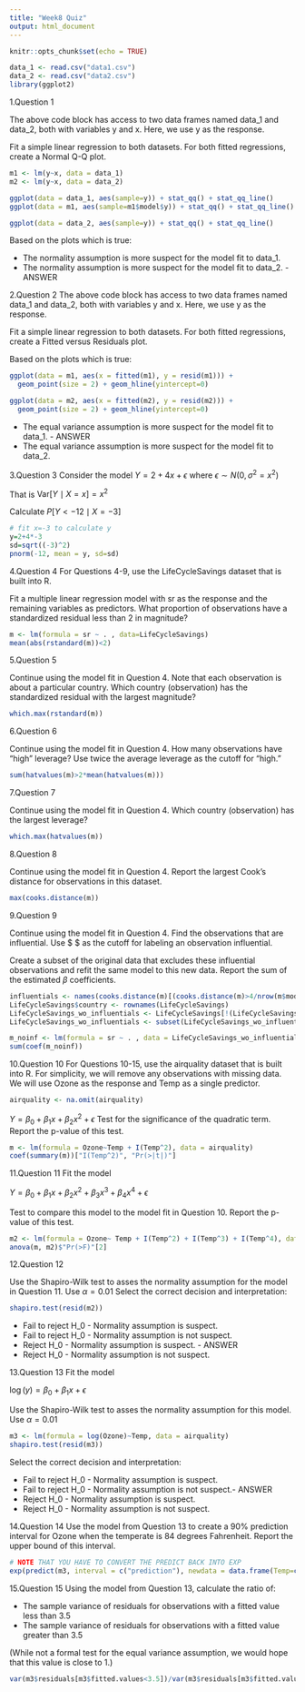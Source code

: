 ```yaml
---
title: "Week8 Quiz"
output: html_document
---
```


```r
knitr::opts_chunk$set(echo = TRUE)
```
```r
data_1 <- read.csv("data1.csv")
data_2 <- read.csv("data2.csv")
library(ggplot2)
```

1.Question 1

The above code block has access to two data frames named data_1 and data_2, both with variables y and x. Here, we use y as the response.

Fit a simple linear regression to both datasets. For both fitted regressions, create a Normal Q-Q plot.


```r
m1 <- lm(y~x, data = data_1)
m2 <- lm(y~x, data = data_2)

```
```r
ggplot(data = data_1, aes(sample=y)) + stat_qq() + stat_qq_line()
ggplot(data = m1, aes(sample=m1$model$y)) + stat_qq() + stat_qq_line()
```

```r
ggplot(data = data_2, aes(sample=y)) + stat_qq() + stat_qq_line()
```


Based on the plots which is true:

* The normality assumption is more suspect for the model fit to data_1.
* The normality assumption is more suspect for the model fit to data_2. - ANSWER


2.Question 2
The above code block has access to two data frames named data_1 and data_2, both with variables y and x. Here, we use y as the response.

Fit a simple linear regression to both datasets. For both fitted regressions, create a Fitted versus Residuals plot.

Based on the plots which is true:
```r
ggplot(data = m1, aes(x = fitted(m1), y = resid(m1))) +
  geom_point(size = 2) + geom_hline(yintercept=0)
```

```r
ggplot(data = m2, aes(x = fitted(m2), y = resid(m2))) +
  geom_point(size = 2) + geom_hline(yintercept=0)
```

* The equal variance assumption is more suspect for the model fit to data_1. - ANSWER
* The equal variance assumption is more suspect for the model fit to data_2.



3.Question 3
Consider the model $Y = 2 + 4 x + \epsilon$
where $\epsilon \sim N(0, \sigma^2 = x ^ 2)$

That is $\text{Var}[Y \mid X = x] = x ^ 2$

Calculate $P[Y < -12 \mid X = -3]$
```r
# fit x=-3 to calculate y
y=2+4*-3
sd=sqrt((-3)^2)
pnorm(-12, mean = y, sd=sd)

```


4.Question 4
For Questions 4-9, use the LifeCycleSavings dataset that is built into R.

Fit a multiple linear regression model with sr as the response and the remaining variables as predictors. What proportion of observations have a standardized residual less than 2 in magnitude?


```r
m <- lm(formula = sr ~ . , data=LifeCycleSavings)
mean(abs(rstandard(m))<2)
```



5.Question 5

Continue using the model fit in Question 4. Note that each observation is about a particular country. Which country (observation) has the standardized residual with the largest magnitude?

```r
which.max(rstandard(m))
```


6.Question 6

Continue using the model fit in Question 4. How many observations have “high” leverage? Use twice the average leverage as the cutoff for “high.”

```r
sum(hatvalues(m)>2*mean(hatvalues(m)))

```



7.Question 7

Continue using the model fit in Question 4. Which country (observation) has the largest leverage?
```r
which.max(hatvalues(m))
```



8.Question 8

Continue using the model fit in Question 4. Report the largest Cook’s distance for observations in this dataset.

```r
max(cooks.distance(m))
```


9.Question 9

Continue using the model fit in Question 4. Find the observations that are influential. Use $\frac{4}{n} $
  as the cutoff for labeling an observation influential.

Create a subset of the original data that excludes these influential observations and refit the same model to this new data. Report the sum of the estimated $\beta$ coefficients.

```r
influentials <- names(cooks.distance(m)[(cooks.distance(m)>4/nrow(m$model))])
LifeCycleSavings$country <- rownames(LifeCycleSavings)
LifeCycleSavings_wo_influentials <- LifeCycleSavings[!(LifeCycleSavings$country %in% influentials),]
LifeCycleSavings_wo_influentials <- subset(LifeCycleSavings_wo_influentials, select = -c(country) )

m_noinf <- lm(formula = sr ~ . , data = LifeCycleSavings_wo_influentials)
sum(coef(m_noinf))
```


10.Question 10
For Questions 10-15, use the airquality dataset that is built into R. For simplicity, we will remove any observations with missing data. We will use Ozone as the response and Temp as a single predictor.

```r
airquality <- na.omit(airquality)
```


$Y = \beta_0 + \beta_1 x + \beta_2 x^2 + \epsilon$
Test for the significance of the quadratic term. Report the p-value of this test.

```r
m <- lm(formula = Ozone~Temp + I(Temp^2), data = airquality)
coef(summary(m))["I(Temp^2)", "Pr(>|t|)"]
```


11.Question 11
Fit the model

$Y = \beta_0 + \beta_1 x + \beta_2 x^2 + \beta_3 x^3 + \beta_4 x^4 + \epsilon$

Test to compare this model to the model fit in Question 10. Report the p-value of this test.

```r
m2 <- lm(formula = Ozone~ Temp + I(Temp^2) + I(Temp^3) + I(Temp^4), data = airquality)
anova(m, m2)$"Pr(>F)"[2]
```



12.Question 12

Use the Shapiro-Wilk test to asses the normality assumption for the model in Question 11. Use $\alpha = 0.01$
Select the correct decision and interpretation:

```r
shapiro.test(resid(m2))
```


* Fail to reject H_0 - Normality assumption is suspect.
* Fail to reject H_0 - Normality assumption is not suspect.
* Reject H_0 - Normality assumption is suspect. - ANSWER
* Reject H_0 - Normality assumption is not suspect.


13.Question 13
Fit the model

$\log(y) = \beta_0 + \beta_1 x + \epsilon$

Use the Shapiro-Wilk test to asses the normality assumption for this model. Use $\alpha = 0.01$

```r
m3 <- lm(formula = log(Ozone)~Temp, data = airquality)
shapiro.test(resid(m3))
```

Select the correct decision and interpretation:

* Fail to reject H_0 - Normality assumption is suspect.
* Fail to reject H_0 - Normality assumption is not suspect.- ANSWER
* Reject H_0 - Normality assumption is suspect.
* Reject H_0 - Normality assumption is not suspect.


14.Question 14
Use the model from Question 13 to create a 90% prediction interval for Ozone when the temperate is 84 degrees Fahrenheit. Report the upper bound of this interval.

```r
# NOTE THAT YOU HAVE TO CONVERT THE PREDICT BACK INTO EXP
exp(predict(m3, interval = c("prediction"), newdata = data.frame(Temp=c(84)), level = .9))
```


15.Question 15
Using the model from Question 13, calculate the ratio of:

* The sample variance of residuals for observations with a fitted value less than 3.5
* The sample variance of residuals for observations with a fitted value greater than 3.5

(While not a formal test for the equal variance assumption, we would hope that this value is close to 1.)

```r
var(m3$residuals[m3$fitted.values<3.5])/var(m3$residuals[m3$fitted.values>3.5])


```


